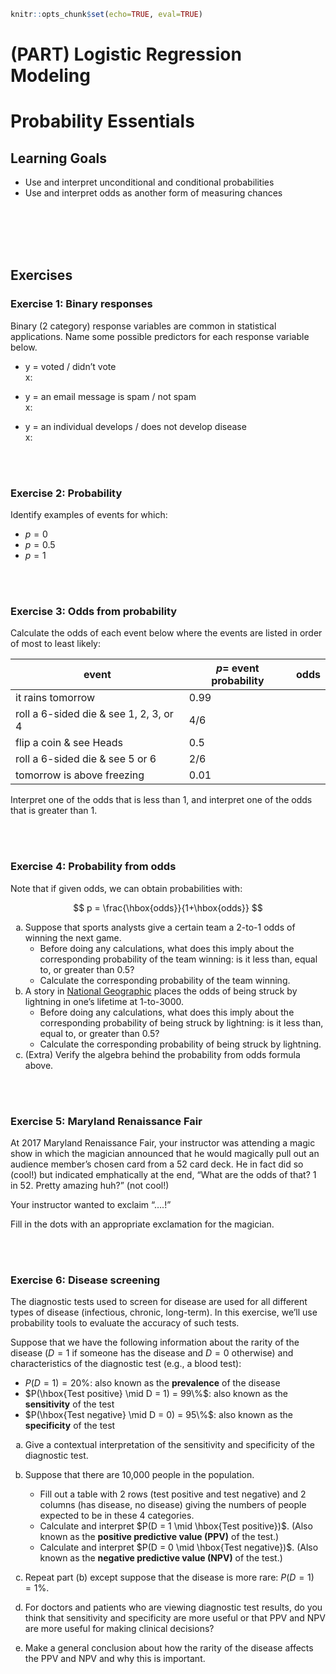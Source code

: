 ```r
knitr::opts_chunk$set(echo=TRUE, eval=TRUE)
```

# (PART) Logistic Regression Modeling {-}

# Probability Essentials

## Learning Goals {-}

- Use and interpret unconditional and conditional probabilities
- Use and interpret odds as another form of measuring chances

<br><br><br><br>

## Exercises {-}

### Exercise 1: Binary responses {-}

Binary (2 category) response variables are common in statistical applications. Name some possible predictors for each response variable below.

- y = voted / didn't vote    
    x:

- y = an email message is spam / not spam    
    x:

- y = an individual develops / does not develop disease    
    x:

<br><br>

### Exercise 2: Probability {-}

Identify examples of events for which:

- $p = 0$
- $p = 0.5$
- $p = 1$

<br><br>

### Exercise 3: Odds from probability {-}

Calculate the odds of each event below where the events are listed in order of most to least likely:

|**event**|$p =$ **event probability**|**odds**|
|-----------|-----------------------------|----------|
|it rains tomorrow|0.99| |
|roll a 6-sided die & see 1, 2, 3, or 4|4/6| |
|flip a coin & see Heads|0.5| |
|roll a 6-sided die & see 5 or 6|2/6| |
|tomorrow is above freezing|0.01| |

Interpret one of the odds that is less than 1, and interpret one of the odds that is greater than 1.

<br><br>

### Exercise 4: Probability from odds {-}

Note that if given odds, we can obtain probabilities with:

$$ p = \frac{\hbox{odds}}{1+\hbox{odds}} $$

a. Suppose that sports analysts give a certain team a 2-to-1 odds of winning the next game.
    - Before doing any calculations, what does this imply about the corresponding probability of the team winning: is it less than, equal to, or greater than 0.5?
    - Calculate the corresponding probability of the team winning.

b. A story in [National Geographic](https://news.nationalgeographic.com/news/2004/06/flash-facts-about-lightning/) places the odds of being struck by lightning in one's lifetime at 1-to-3000.
    - Before doing any calculations, what does this imply about the corresponding probability of being struck by lightning: is it less than, equal to, or greater than 0.5?
    - Calculate the corresponding probability of being struck by lightning.

c. (Extra) Verify the algebra behind the probability from odds formula above.

<br><br>

### Exercise 5: Maryland Renaissance Fair {-}

At 2017 Maryland Renaissance Fair, your instructor was attending a magic show in which the magician announced that he would magically pull out an audience member's chosen card from a 52 card deck. He in fact did so (cool!) but indicated emphatically at the end, "What are the odds of that? 1 in 52. Pretty amazing huh?" (not cool!)

Your instructor wanted to exclaim "....!"

Fill in the dots with an appropriate exclamation for the magician.

<br><br>

### Exercise 6: Disease screening {-}

The diagnostic tests used to screen for disease are used for all different types of disease (infectious, chronic, long-term). In this exercise, we'll use probability tools to evaluate the accuracy of such tests.

Suppose that we have the following information about the rarity of the disease ($D = 1$ if someone has the disease and $D = 0$ otherwise) and characteristics of the diagnostic test (e.g., a blood test):

- $P(D = 1) = 20\%$: also known as the **prevalence** of the disease
- $P(\hbox{Test positive} \mid D = 1) = 99\%$: also known as the **sensitivity** of the test
- $P(\hbox{Test negative} \mid D = 0) = 95\%$: also known as the **specificity** of the test


a. Give a contextual interpretation of the sensitivity and specificity of the diagnostic test.

b. Suppose that there are 10,000 people in the population.
    - Fill out a table with 2 rows (test positive and test negative) and 2 columns (has disease, no disease) giving the numbers of people expected to be in these 4 categories.
    - Calculate and interpret $P(D = 1 \mid \hbox{Test positive})$. (Also known as the **positive predictive value (PPV)** of the test.)
    - Calculate and interpret $P(D = 0 \mid \hbox{Test negative})$. (Also known as the **negative predictive value (NPV)** of the test.)

c. Repeat part (b) except suppose that the disease is more rare: $P(D = 1) = 1\%$.

d. For doctors and patients who are viewing diagnostic test results, do you think that sensitivity and specificity are more useful or that PPV and NPV are more useful for making clinical decisions?

e. Make a general conclusion about how the rarity of the disease affects the PPV and NPV and why this is important.







